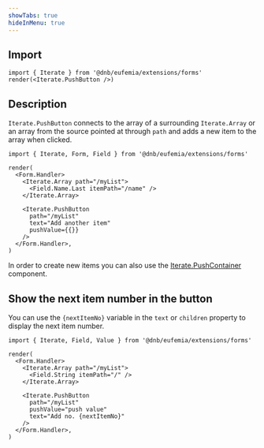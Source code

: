 ```yaml
---
showTabs: true
hideInMenu: true
---
```


## Import

```tsx
import { Iterate } from '@dnb/eufemia/extensions/forms'
render(<Iterate.PushButton />)
```

## Description

`Iterate.PushButton` connects to the array of a surrounding `Iterate.Array` or an array from the source pointed at through `path` and adds a new item to the array when clicked.

```tsx
import { Iterate, Form, Field } from '@dnb/eufemia/extensions/forms'

render(
  <Form.Handler>
    <Iterate.Array path="/myList">
      <Field.Name.Last itemPath="/name" />
    </Iterate.Array>

    <Iterate.PushButton
      path="/myList"
      text="Add another item"
      pushValue={{}}
    />
  </Form.Handler>,
)
```

In order to create new items you can also use the [Iterate.PushContainer](/uilib/extensions/forms/Iterate/PushContainer/) component.

## Show the next item number in the button

You can use the `{nextItemNo}` variable in the `text` or `children` property to display the next item number.

```tsx
import { Iterate, Field, Value } from '@dnb/eufemia/extensions/forms'

render(
  <Form.Handler>
    <Iterate.Array path="/myList">
      <Field.String itemPath="/" />
    </Iterate.Array>

    <Iterate.PushButton
      path="/myList"
      pushValue="push value"
      text="Add no. {nextItemNo}"
    />
  </Form.Handler>,
)
```
